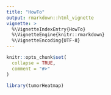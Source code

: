 ```yaml
---
title: "HowTo"
output: rmarkdown::html_vignette
vignette: >
  %\VignetteIndexEntry{HowTo}
  %\VignetteEngine{knitr::rmarkdown}
  %\VignetteEncoding{UTF-8}
---
```


```r
knitr::opts_chunk$set(
  collapse = TRUE,
  comment = "#>"
)
```

```r
library(tumorHeatmap)
```
